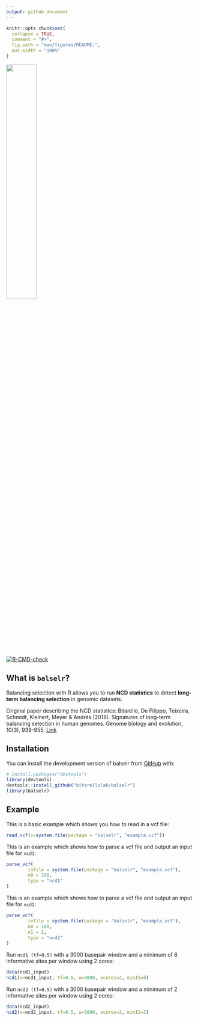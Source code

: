 ```yaml
---
output: github_document
---
```


<!-- README.md is generated from README.Rmd. Please edit that file -->

```r
knitr::opts_chunk$set(
  collapse = TRUE,
  comment = "#>",
  fig.path = "man/figures/README-",
  out.width = "100%"
)
```

![](man/figures/balselr.png){width=40% height=40%}


<!-- badges: start -->
[![R-CMD-check](https://github.com/bitarellolab/balselr/actions/workflows/R-CMD-check.yaml/badge.svg)](https://github.com/bitarellolab/balselr/actions/workflows/R-CMD-check.yaml)

<!-- badges: end -->

## What is `balselr`?

Balancing selection with R allows you to run **NCD statistics** to detect **long-term balancing selection** in genomic datasets.

Original paper describing the NCD statistics: Bitarello, De Filippo, Teixeira, Schmidt,  Kleinert, Meyer & Andrés (2018). Signatures of long-term balancing selection in human genomes. Genome biology and evolution, 10(3), 939-955. [Link](https://academic.oup.com/gbe/article/10/3/939/4938688)

## Installation

You can install the development version of balselr from [GitHub](https://github.com/) with:

``` r
# install.packages("devtools")
library(devtools)
devtools::install_github("bitarellolab/balselr")
library(balselr)
```


## Example

This is a basic example which shows you how to read in a vcf file:

```r
read_vcf(x=system.file(package = "balselr", "example.vcf"))
```

This is an example which shows how to parse a vcf file and output an input file for `ncd1`:

```r
parse_vcf(
        infile = system.file(package = "balselr", "example.vcf"),
        n0 = 108,
        type = "ncd1"
)
```

This is an example which shows how to parse a vcf file and output an input file for `ncd2`:

```r
parse_vcf(
        infile = system.file(package = "balselr", "example.vcf"),
        n0 = 108,
        n1 = 2,
        type = "ncd2"
)
```


Run `ncd1 (tf=0.5)` with a 3000 basepair window and a minimum of 8 informative sites per window using 2 cores:

```r
data(ncd1_input)
ncd1(x=ncd1_input, tf=0.5, w=3000, ncores=2, minIS=8)
```


Run `ncd2 (tf=0.5)` with a 3000 basepair window and a minimum of 2 informative sites per window using 2 cores:

```r
data(ncd2_input)
ncd2(x=ncd2_input, tf=0.5, w=3000, ncores=2, minIS=2)
```



